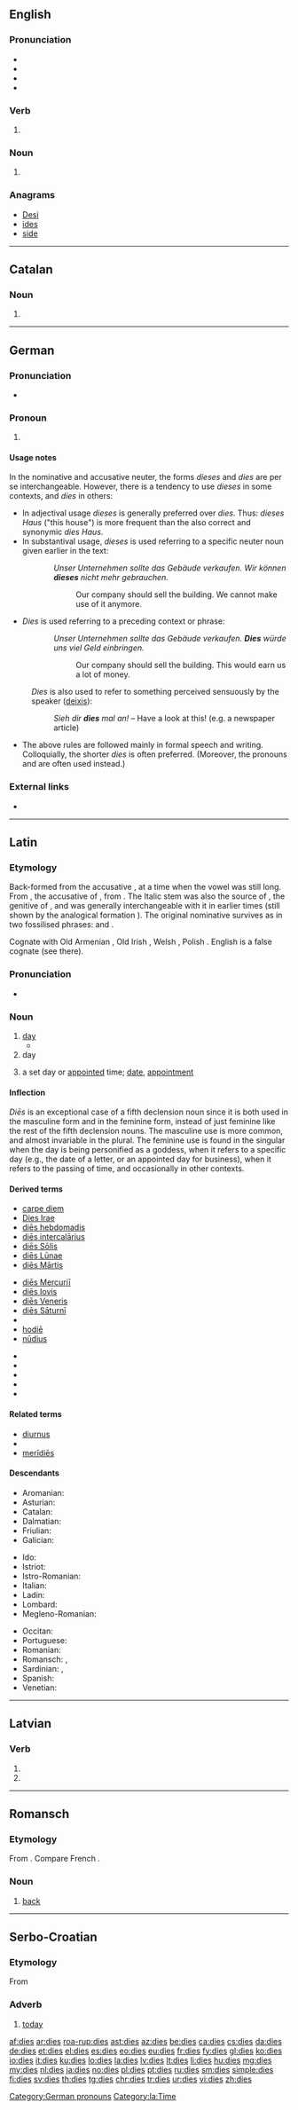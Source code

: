 ==English==

===Pronunciation===
* {{IPA|/daɪz/|lang=en}}
* {{audio|en-us-dies.ogg|Audio (US)|lang=en}}
* {{homophones|dyes|lang=en}}
* {{rhymes|aɪz|lang=en}}

===Verb===
{{head|en|verb form}}

# {{en-third-person singular of|die}}

===Noun===
{{head|en|noun plural form}}

# {{plural of|die|lang=en}} {{qualifier|when used in the sense of a pattern}}

===Anagrams===
* [[Desi#English|Desi]]
* [[ides#English|ides]]
* [[side#English|side]]

----

==Catalan==

===Noun===
{{ca-noun-form}}

# {{plural of|dia|lang=ca}}

----

==German==

===Pronunciation===
* {{rhymes|iːs|lang=de}}

===Pronoun===
{{de-pronoun}}

# {{alternative form of|dieses|lang=de}}

====Usage notes====
In the nominative and accusative neuter, the forms ''dieses'' and ''dies'' are per se interchangeable. However, there is a tendency to use ''dieses'' in some contexts, and ''dies'' in others:
* In adjectival usage ''dieses'' is generally preferred over ''dies''. Thus: ''dieses Haus'' ("this house") is more frequent than the also correct and synonymic ''dies Haus''.
* In substantival usage, ''dieses'' is used referring to a specific neuter noun given earlier in the text:
:: ''Unser Unternehmen sollte das Gebäude verkaufen. Wir können '''dieses''' nicht mehr gebrauchen.''
::: Our company should sell the building. We cannot make use of it anymore.
* ''Dies'' is used referring to a preceding context or phrase:
:: ''Unser Unternehmen sollte das Gebäude verkaufen. '''Dies''' würde uns viel Geld einbringen.''
::: Our company should sell the building. This would earn us a lot of money.
: ''Dies'' is also used to refer to something perceived sensuously{{attention|de|sensuously?}} by the speaker ([[deixis]]):
:: ''Sieh dir '''dies''' mal an!'' – Have a look at this! (e.g. a newspaper article)
* The above rules are followed mainly in formal speech and writing. Colloquially, the shorter ''dies'' is often preferred. (Moreover, the pronouns {{m|de|das}} and {{m|de|es}} are often used instead.)
[[Category:German pronouns]]

===External links===
* {{R:Duden}}

----

==Latin==

===Etymology===
Back-formed from the accusative {{m|la|diem}}, at a time when the vowel was still long. From {{etyl|itc-pro|la}} {{m|itc-pro|*djēm}}, the accusative of {{m|itc-pro|*djous}}, from {{etyl|ine-pro|la}} {{m|ine-pro|*dyew-||heaven, sky; to shine}}. The Italic stem was also the source of {{m|la|Iovis}}, the genitive of {{m|la|Iuppiter}}, and was generally interchangeable with it in earlier times (still shown by the analogical formation {{m|la|Diēspiter}}). The original nominative survives as {{m|la||*diūs}} in two fossilised phrases: {{m|la|mediusfidius|mē diūs fidius|pos=an interjection}} and {{m|la|nudiustertius|nū diūs tertius|day before yesterday|lit=now (is) the third day}}.

Cognate with Old Armenian {{term|տիւ||daytime|lang=xcl}}, Old Irish {{term|día|lang=sga}}, Welsh {{term|dydd|lang=cy}}, Polish {{term|dzień|lang=pl}}. English {{term|day|lang=en}} is a false cognate (see there).

===Pronunciation===
* {{la-pronunc|diēs}}

===Noun===
{{la-noun|diēs||diēī|m|g2=f|fifth}}

# [[day]] {{gloss|any period of twenty-four hours}}
#* {{Q|la|Jerome|Vulgate|Exodus|16|26|quote=sex '''diebus''' colligite in '''die''' autem septimo sabbatum est Domino idcirco non invenietur|trans=Six '''days''' ye shall gather it; but on the seventh '''day''', which is the sabbath, in it there shall be none.}}
# day {{gloss|part of a day period between sunrise and sunset where one enjoys daylight}}
# {{context|often in the feminine|lang=la}} a set day or [[appointed]] time; [[date]], [[appointment]]

====Inflection====
''Diēs'' is an exceptional case of a fifth declension noun since it is both used in the masculine form and in the feminine form, instead of just feminine like the rest of the fifth declension nouns. The masculine use is more common, and almost invariable in the plural. The feminine use is found in the singular when the day is being personified as a goddess, when it refers to a specific day (e.g., the date of a letter, or an appointed day for business), when it refers to the passing of time, and occasionally in other contexts.

{{la-decl-5th-VOW|di}}

====Derived terms====
{{top3}}
* [[carpe diem]]
* [[Dies Irae]]
* [[dies hebdomadis|diēs hebdomadis]]
* [[dies intercalarius|diēs intercalārius]]
* [[dies Solis|diēs Sōlis]]
* [[dies Lunae|diēs Lūnae]]
* [[dies Martis|diēs Mārtis]]
{{mid3}}
* [[dies Mercurii|diēs Mercuriī]]
* [[dies Iovis|diēs Iovis]]
* [[dies Veneris|diēs Veneris]]
* [[dies Saturni|diēs Sāturnī]]
* {{l|la|Hērōdis diēs}}
* [[hodie|hodiē]]
* [[nudius|nūdius]]
{{mid3}}
* {{l|la|sēsquidiēs}}
* {{l|la|biduus}}
* {{l|la|trīduum}}
* {{l|la|quadriduum}}
* {{l|la|postrīdiē}}
{{bottom}}

====Related terms====
* [[diurnus]]
* {{l|la|dōnec}}
* [[meridies|merīdiēs]]

====Descendants====
{{top3}}
* Aromanian: {{l|rup|dzuã}}
* Asturian: {{l|ast|día}}
* Catalan: {{l|ca|dia}}
* Dalmatian: {{l|dlm|dai}}
* Friulian: {{l|fur|dì}}
* Galician: {{l|gl|día}}
{{mid3}}
* Ido: {{l|io|dio}}
* Istriot: {{l|ist|dèi}}
* Istro-Romanian: {{l|ruo|zi}}
* Italian: {{l|it|dì}}
* Ladin: {{l|lld|dì}}
* Lombard: {{l|lmo|dì}}
* Megleno-Romanian: {{l|ruq|zuu̯ă}}
{{mid3}}
* Occitan: {{l|oc|dia}}
* Portuguese: {{l|pt|dia}}
* Romanian: {{l|ro|zi}}
* Romansch: {{l|rm|di}}, {{l|rm|gi}}
* Sardinian: {{l|sc|dí}}, {{l|sc|día}}
* Spanish: {{l|es|día}}
* Venetian: {{l|vec|dì}}
{{bottom}}

[[Category:la:Time]]

----

==Latvian==

===Verb===
{{head|lv|verb form}}

# {{lv-inflection of|diet|3rd|s|fut|ind|v}}
# {{lv-inflection of|diet|3rd|p|fut|ind|v}}

----

==Romansch==

===Etymology===
From {{etyl|la|rm}} {{term|dorsum|lang=la}}. Compare French {{term|dos|lang=fr}}.

===Noun===
{{head|rm|noun|g=m}}

# {{context|anatomy|lang=rm}} [[back]]

----

==Serbo-Croatian==

===Etymology===
From {{etyl|sla-pro|sh}} {{m|sla-pro|*dьnьsь}}

===Adverb===
{{sh-adverb}}

# {{context|Kajkavian|lang=sh}} [[today]]

[[af:dies]]
[[ar:dies]]
[[roa-rup:dies]]
[[ast:dies]]
[[az:dies]]
[[be:dies]]
[[ca:dies]]
[[cs:dies]]
[[da:dies]]
[[de:dies]]
[[et:dies]]
[[el:dies]]
[[es:dies]]
[[eo:dies]]
[[eu:dies]]
[[fr:dies]]
[[fy:dies]]
[[gl:dies]]
[[ko:dies]]
[[io:dies]]
[[it:dies]]
[[ku:dies]]
[[lo:dies]]
[[la:dies]]
[[lv:dies]]
[[lt:dies]]
[[li:dies]]
[[hu:dies]]
[[mg:dies]]
[[my:dies]]
[[nl:dies]]
[[ja:dies]]
[[no:dies]]
[[pl:dies]]
[[pt:dies]]
[[ru:dies]]
[[sm:dies]]
[[simple:dies]]
[[fi:dies]]
[[sv:dies]]
[[th:dies]]
[[tg:dies]]
[[chr:dies]]
[[tr:dies]]
[[ur:dies]]
[[vi:dies]]
[[zh:dies]]